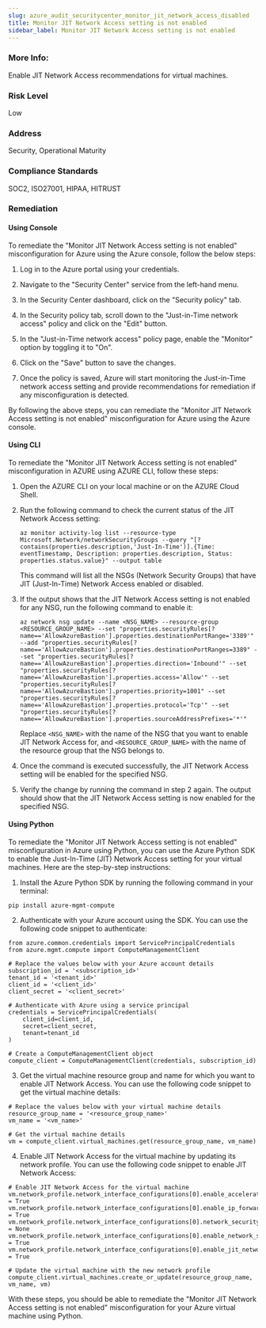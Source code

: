```yaml
---
slug: azure_audit_securitycenter_monitor_jit_network_access_disabled
title: Monitor JIT Network Access setting is not enabled
sidebar_label: Monitor JIT Network Access setting is not enabled
---
```


### More Info:

Enable JIT Network Access recommendations for virtual machines.

### Risk Level

Low

### Address

Security, Operational Maturity

### Compliance Standards

SOC2, ISO27001, HIPAA, HITRUST
### Remediation

#### Using Console

To remediate the "Monitor JIT Network Access setting is not enabled" misconfiguration for Azure using the Azure console, follow the below steps:

1. Log in to the Azure portal using your credentials.

2. Navigate to the "Security Center" service from the left-hand menu.

3. In the Security Center dashboard, click on the "Security policy" tab.

4. In the Security policy tab, scroll down to the "Just-in-Time network access" policy and click on the "Edit" button.

5. In the "Just-in-Time network access" policy page, enable the "Monitor" option by toggling it to "On".

6. Click on the "Save" button to save the changes.

7. Once the policy is saved, Azure will start monitoring the Just-in-Time network access setting and provide recommendations for remediation if any misconfiguration is detected.

By following the above steps, you can remediate the "Monitor JIT Network Access setting is not enabled" misconfiguration for Azure using the Azure console.

#### Using CLI

To remediate the "Monitor JIT Network Access setting is not enabled" misconfiguration in AZURE using AZURE CLI, follow these steps:

1. Open the AZURE CLI on your local machine or on the AZURE Cloud Shell.

2. Run the following command to check the current status of the JIT Network Access setting:

   ```
   az monitor activity-log list --resource-type Microsoft.Network/networkSecurityGroups --query "[?contains(properties.description,'Just-In-Time')].{Time: eventTimestamp, Description: properties.description, Status: properties.status.value}" --output table
   ```

   This command will list all the NSGs (Network Security Groups) that have JIT (Just-In-Time) Network Access enabled or disabled.

3. If the output shows that the JIT Network Access setting is not enabled for any NSG, run the following command to enable it:

   ```
   az network nsg update --name <NSG_NAME> --resource-group <RESOURCE_GROUP_NAME> --set "properties.securityRules[?name=='AllowAzureBastion'].properties.destinationPortRange='3389'" --add "properties.securityRules[?name=='AllowAzureBastion'].properties.destinationPortRanges=3389" --set "properties.securityRules[?name=='AllowAzureBastion'].properties.direction='Inbound'" --set "properties.securityRules[?name=='AllowAzureBastion'].properties.access='Allow'" --set "properties.securityRules[?name=='AllowAzureBastion'].properties.priority=1001" --set "properties.securityRules[?name=='AllowAzureBastion'].properties.protocol='Tcp'" --set "properties.securityRules[?name=='AllowAzureBastion'].properties.sourceAddressPrefixes='*'"

   ```

   Replace `<NSG_NAME>` with the name of the NSG that you want to enable JIT Network Access for, and `<RESOURCE_GROUP_NAME>` with the name of the resource group that the NSG belongs to.

4. Once the command is executed successfully, the JIT Network Access setting will be enabled for the specified NSG.

5. Verify the change by running the command in step 2 again. The output should show that the JIT Network Access setting is now enabled for the specified NSG.

#### Using Python

To remediate the "Monitor JIT Network Access setting is not enabled" misconfiguration in Azure using Python, you can use the Azure Python SDK to enable the Just-In-Time (JIT) Network Access setting for your virtual machines. Here are the step-by-step instructions:

1. Install the Azure Python SDK by running the following command in your terminal:

```
pip install azure-mgmt-compute
```

2. Authenticate with your Azure account using the SDK. You can use the following code snippet to authenticate:

```
from azure.common.credentials import ServicePrincipalCredentials
from azure.mgmt.compute import ComputeManagementClient

# Replace the values below with your Azure account details
subscription_id = '<subscription_id>'
tenant_id = '<tenant_id>'
client_id = '<client_id>'
client_secret = '<client_secret>'

# Authenticate with Azure using a service principal
credentials = ServicePrincipalCredentials(
    client_id=client_id,
    secret=client_secret,
    tenant=tenant_id
)

# Create a ComputeManagementClient object
compute_client = ComputeManagementClient(credentials, subscription_id)
```

3. Get the virtual machine resource group and name for which you want to enable JIT Network Access. You can use the following code snippet to get the virtual machine details:

```
# Replace the values below with your virtual machine details
resource_group_name = '<resource_group_name>'
vm_name = '<vm_name>'

# Get the virtual machine details
vm = compute_client.virtual_machines.get(resource_group_name, vm_name)
```

4. Enable JIT Network Access for the virtual machine by updating its network profile. You can use the following code snippet to enable JIT Network Access:

```
# Enable JIT Network Access for the virtual machine
vm.network_profile.network_interface_configurations[0].enable_accelerated_networking = True
vm.network_profile.network_interface_configurations[0].enable_ip_forwarding = True
vm.network_profile.network_interface_configurations[0].network_security_group = None
vm.network_profile.network_interface_configurations[0].enable_network_security_group_flow_logging = True
vm.network_profile.network_interface_configurations[0].enable_jit_network_access = True

# Update the virtual machine with the new network profile
compute_client.virtual_machines.create_or_update(resource_group_name, vm_name, vm)
```

With these steps, you should be able to remediate the "Monitor JIT Network Access setting is not enabled" misconfiguration for your Azure virtual machine using Python.



